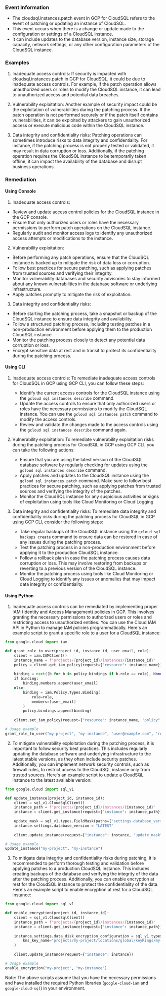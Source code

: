 
### Event Information

- The cloudsql.instances.patch event in GCP for CloudSQL refers to the event of patching or updating an instance of CloudSQL.
- This event occurs when there is a change or update made to the configuration or settings of a CloudSQL instance.
- It can include updates to the database version, instance size, storage capacity, network settings, or any other configuration parameters of the CloudSQL instance.


### Examples

1. Inadequate access controls: If security is impacted with cloudsql.instances.patch in GCP for CloudSQL, it could be due to inadequate access controls. For example, if the patch operation allows unauthorized users or roles to modify the CloudSQL instance, it can lead to unauthorized access and potential data breaches.

2. Vulnerability exploitation: Another example of security impact could be the exploitation of vulnerabilities during the patching process. If the patch operation is not performed securely or if the patch itself contains vulnerabilities, it can be exploited by attackers to gain unauthorized access or execute malicious code within the CloudSQL instance.

3. Data integrity and confidentiality risks: Patching operations can sometimes introduce risks to data integrity and confidentiality. For instance, if the patching process is not properly tested or validated, it may result in data corruption or loss. Additionally, if the patching operation requires the CloudSQL instance to be temporarily taken offline, it can impact the availability of the database and disrupt business operations.

### Remediation

#### Using Console

1. Inadequate access controls:
- Review and update access control policies for the CloudSQL instance in the GCP console.
- Ensure that only authorized users or roles have the necessary permissions to perform patch operations on the CloudSQL instance.
- Regularly audit and monitor access logs to identify any unauthorized access attempts or modifications to the instance.

2. Vulnerability exploitation:
- Before performing any patch operations, ensure that the CloudSQL instance is backed up to mitigate the risk of data loss or corruption.
- Follow best practices for secure patching, such as applying patches from trusted sources and verifying their integrity.
- Monitor vulnerability databases and security advisories to stay informed about any known vulnerabilities in the database software or underlying infrastructure.
- Apply patches promptly to mitigate the risk of exploitation.

3. Data integrity and confidentiality risks:
- Before starting the patching process, take a snapshot or backup of the CloudSQL instance to ensure data integrity and availability.
- Follow a structured patching process, including testing patches in a non-production environment before applying them to the production CloudSQL instance.
- Monitor the patching process closely to detect any potential data corruption or loss.
- Encrypt sensitive data at rest and in transit to protect its confidentiality during the patching process.

#### Using CLI

1. Inadequate access controls: To remediate inadequate access controls for CloudSQL in GCP using GCP CLI, you can follow these steps:
   - Identify the current access controls for the CloudSQL instance using the `gcloud sql instances describe` command.
   - Update the access controls to ensure that only authorized users or roles have the necessary permissions to modify the CloudSQL instance. You can use the `gcloud sql instances patch` command to modify the access controls.
   - Review and validate the changes made to the access controls using the `gcloud sql instances describe` command again.

2. Vulnerability exploitation: To remediate vulnerability exploitation risks during the patching process for CloudSQL in GCP using GCP CLI, you can take the following actions:
   - Ensure that you are using the latest version of the CloudSQL database software by regularly checking for updates using the `gcloud sql instances describe` command.
   - Apply patches and updates to the CloudSQL instance using the `gcloud sql instances patch` command. Make sure to follow best practices for secure patching, such as applying patches from trusted sources and verifying the integrity of the patches.
   - Monitor the CloudSQL instance for any suspicious activities or signs of exploitation using tools like Cloud Monitoring or Cloud Logging.

3. Data integrity and confidentiality risks: To remediate data integrity and confidentiality risks during the patching process for CloudSQL in GCP using GCP CLI, consider the following steps:
   - Take regular backups of the CloudSQL instance using the `gcloud sql backups create` command to ensure data can be restored in case of any issues during the patching process.
   - Test the patching process in a non-production environment before applying it to the production CloudSQL instance.
   - Follow a rollback plan in case the patching process causes data corruption or loss. This may involve restoring from backups or reverting to a previous version of the CloudSQL instance.
   - Monitor the patching process using tools like Cloud Monitoring or Cloud Logging to identify any issues or anomalies that may impact data integrity or confidentiality.

#### Using Python

1. Inadequate access controls can be remediated by implementing proper IAM (Identity and Access Management) policies in GCP. This involves granting the necessary permissions to authorized users or roles and restricting access to unauthorized entities. You can use the Cloud IAM API in Python to manage IAM policies programmatically. Here's an example script to grant a specific role to a user for a CloudSQL instance:

```python
from google.cloud import iam

def grant_role_to_user(project_id, instance_id, user_email, role):
    client = iam.IAMClient()
    instance_name = f"projects/{project_id}/instances/{instance_id}"
    policy = client.get_iam_policy(request={"resource": instance_name})
    
    binding = next((b for b in policy.bindings if b.role == role), None)
    if binding:
        binding.members.append(user_email)
    else:
        binding = iam.Policy.Types.Binding(
            role=role,
            members=[user_email]
        )
        policy.bindings.append(binding)
    
    client.set_iam_policy(request={"resource": instance_name, "policy": policy})

# Usage example
grant_role_to_user("my-project", "my-instance", "user@example.com", "roles/cloudsql.editor")
```

2. To mitigate vulnerability exploitation during the patching process, it is important to follow security best practices. This includes regularly updating the database software and underlying infrastructure to the latest stable versions, as they often include security patches. Additionally, you can implement network security controls, such as firewall rules, to restrict access to the CloudSQL instance only from trusted sources. Here's an example script to update a CloudSQL instance to the latest available version:

```python
from google.cloud import sql_v1

def update_instance(project_id, instance_id):
    client = sql_v1.CloudSqlClient()
    instance_path = f"projects/{project_id}/instances/{instance_id}"
    instance = client.get_instance(request={"instance": instance_path})
    
    update_mask = sql_v1.types.FieldMask(paths=["settings.database_version"])
    instance.settings.database_version = "LATEST"
    
    client.update_instance(request={"instance": instance, "update_mask": update_mask})

# Usage example
update_instance("my-project", "my-instance")
```

3. To mitigate data integrity and confidentiality risks during patching, it is recommended to perform thorough testing and validation before applying patches to a production CloudSQL instance. This includes creating backups of the database and verifying the integrity of the data after the patching process. Additionally, you can enable encryption at rest for the CloudSQL instance to protect the confidentiality of the data. Here's an example script to enable encryption at rest for a CloudSQL instance:

```python
from google.cloud import sql_v1

def enable_encryption(project_id, instance_id):
    client = sql_v1.CloudSqlClient()
    instance_path = f"projects/{project_id}/instances/{instance_id}"
    instance = client.get_instance(request={"instance": instance_path})
    
    instance.settings.data_disk_encryption_configuration = sql_v1.types.SqlInstancesDataDiskEncryptionConfiguration(
        kms_key_name="projects/my-project/locations/global/keyRings/my-key-ring/cryptoKeys/my-key"
    )
    
    client.update_instance(request={"instance": instance})

# Usage example
enable_encryption("my-project", "my-instance")
```

Note: The above scripts assume that you have the necessary permissions and have installed the required Python libraries (`google-cloud-iam` and `google-cloud-sql`) in your environment.

